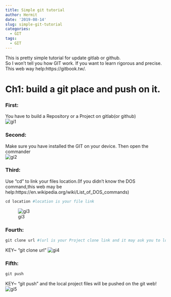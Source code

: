 ```yaml
---
title: Simple git tutorial
author: Hermit
date: '2019-08-14'
slug: simple-git-tutorial
categories:
  - GIT
tags:
  - GIT
---
```


This is pretty simple tutorial for update gitlab or github.  
So I won't tell you how GIT work. If you want to learn rigorous and precise.  
This web way help:https://gitbook.tw/.  

# Ch1: build a git place and push on it.

### First: 
You have to build a Repository or a Project on gitlab(or github)  
![gi1](/post/2019-08-14-simple-git-tutorial_files/gi1.PNG)

### Second: 
Make sure you have installed the GIT on your device. Then open the commander  
![gi2](/post/2019-08-14-simple-git-tutorial_files/gi2.PNG)

### Third: 
Use "cd" to link your files location.(If you didn't know the DOS command,this web may be help:https://en.wikipedia.org/wiki/List_of_DOS_commands)
```r
cd location #location is your file link
```

![gi3](/post/2019-08-14-simple-git-tutorial_files/gi3.PNG)

### Fourth:
```r
git clone url #(url is your Project clone link and it may ask you to log in the website)
```
KEY~ "git clone url" 
![gi4](/post/2019-08-14-simple-git-tutorial_files/gi4.PNG)


### Fifth:
```r
git push
```
KEY~ "git push" and the local project files will be pushed on the git web!
![gi5](/post/2019-08-14-simple-git-tutorial_files/gi5.PNG)